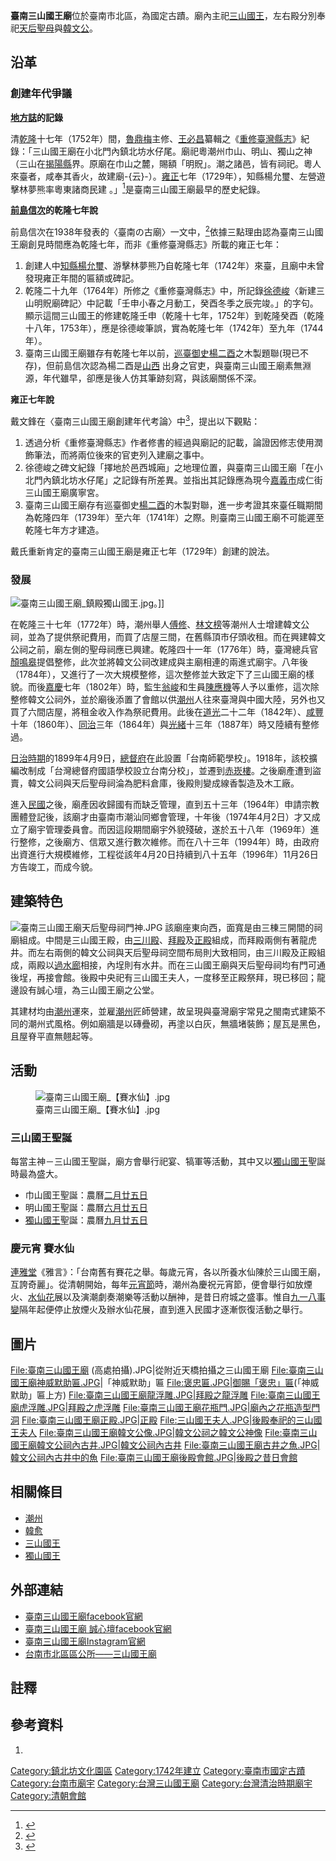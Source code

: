 {{coord|23.001708|120.202846|display=title}} 
{{tw monument
|name=三山國王廟
|formername=
|image=臺南三山國王廟正面.JPG
|imagename=三山國王廟正面
|othername=潮汕會館
|formalname=
|level=[[國定古蹟|國定古蹟]]
|class=寺廟
|time={{QIN}}[[乾隆|乾隆]]七年（1742年）
|location={{TWN}}[[臺南市|臺南市]][[北區_(臺南市)|北區]][[西門路_(台南市)|西門路三段]]100號
|open=
|cost=
|website=[https://www.facebook.com/temple.1742.kings/ 台南三山國王廟facebook官網]
|reg_url=https://nchdb.boch.gov.tw/assets/advanceSearch/monument/19850819000076
}}
'''臺南三山國王廟'''位於臺南市北區，為國定古蹟。廟內主祀[[三山國王|三山國王]]{{NoteTag|1=以[[獨山國王|獨山國王]]為主。}}，左右殿分別奉祀[[媽祖|天后聖母]]與[[韓愈|韓文公]]。

== 沿革 ==

=== 創建年代爭議 ===
'''[[地方志|地方誌]]的記錄'''

清[[乾隆|乾隆]]十七年（1752年）間，[[魯鼎梅|魯鼎梅]]主修、[[王必昌|王必昌]]纂輯之《[[重修臺灣縣志|重修臺灣縣志]]》紀錄：「三山國王廟在小北門內鎮北坊水仔尾。廟祀粵潮州巾山、明山、獨山之神（三山在[[揭阳市|揭陽縣]]界。原廟在巾山之麓，賜額「明貺」。潮之諸邑，皆有祠祀。粵人來臺者，咸奉其香火，故建廟-{云}-）。[[雍正|雍正]]七年（1729年），知縣楊允璽、左營遊擊林夢熊率粵東諸商民建 。」<ref>{{Cite book|title=重修臺灣縣志|last=王|first=必昌|publisher=臺灣銀行|year=1962|isbn=|location=台北市|pages=180}}</ref>是臺南三山國王廟最早的歷史紀錄。

'''[[前嶋信次|前島信次]]的乾隆七年說'''

前島信次在1938年發表的〈臺南の古廟〉一文中，<ref>{{Cite journal|title=臺南の古廟|author=前島信次|url=|journal=科學の臺灣|issue=1、2（1938）|doi=|others=|year=1938|volume=|page=347-351|pmid=}}</ref>依據三點理由認為臺南三山國王廟創見時間應為乾隆七年，而非《重修臺灣縣志》所載的雍正七年：

# 創建人中[[知縣|知縣]][[楊允璽|楊允璽]]、游擊林夢熊乃自乾隆七年（1742年）來臺，且廟中未曾發現雍正年間的匾額或碑記。
# 乾隆二十九年（1764年）所修之《重修臺灣縣志》中，所記錄[[徐德峻|徐德峻]]〈新建三山明貺廟碑記〉中記載「壬申小春之月動工，癸酉冬季之辰完竣。」的字句。顯示這間三山國王的修建乾隆壬申（乾隆十七年，1752年）到乾隆癸酉（乾隆十八年，1753年），應是徐德峻筆誤，實為乾隆七年（1742年）至九年（1744年）。
# 臺南三山國王廟雖存有乾隆七年以前，[[巡視臺灣監察御史|巡臺御史]][[楊二酉|楊二酉]]之木製題聯(現已不存)，但前島信次認為楊二酉是[[山西省|山西]] 出身之官吏，與臺南三山國王廟素無淵源，年代雖早，卻應是後人仿其筆跡刻寫，與該廟關係不深。

'''雍正七年說'''

戴文鋒在〈臺南三山國王廟創建年代考論〉中<ref>{{Cite journal|title=臺南三山國王廟創建年代考論|author=戴文鋒|url=|journal=思與言|issue=2|doi=|others=|year=2005.06|volume=43：|page=179-224|pmid=}}</ref>，提出以下觀點：

# 透過分析《重修臺灣縣志》作者修書的經過與廟記的記載，論證因修志使用潤飾筆法，而將兩位後來的官吏列入建廟之事中。
# 徐德峻之碑文紀錄「擇地於邑西城廂」之地理位置，與臺南三山國王廟「在小北門內鎮北坊水仔尾」之記錄有所差異。並指出其記錄應為現今[[嘉義市|嘉義市]]成仁街三山國王廟廣寧宮。
# 臺南三山國王廟存有巡臺御史[[楊二酉|楊二酉]]的木製對聯，進一步考證其來臺任職期間為乾隆四年（1739年）至六年（1741年）之際。則臺南三山國王廟不可能遲至乾隆七年方才建造。

戴氏重新肯定的臺南三山國王廟是雍正七年（1729年）創建的說法。

=== 發展 ===
[[File:臺南三山國王廟_鎮殿獨山國王.jpg|thumb]]。]]

在乾隆三十七年（1772年）時，潮州舉人[[傅修|傅修]]、[[林文榜|林文榜]]等潮州人士增建韓文公祠，並為了提供祭祀費用，而買了店屋三間，在舊縣頂市仔頭收租。而在興建韓文公祠之前，廟左側的聖母祠應已興建。乾隆四十一年（1776年）時，臺灣總兵官[[顏鳴皋|顏鳴皋]]提倡整修，此次並將韓文公祠改建成與主廟相連的兩進式廟宇。八年後（1784年），又進行了一次大規模整修，這次整修並大致定下了三山國王廟的樣貌。而後[[嘉慶|嘉慶]]七年（1802年）時，監生[[翁峻|翁峻]]和生員[[陳應機|陳應機]]等人予以重修，這次除整修韓文公祠外，並於廟後添置了會館以供[[潮州|潮州]]人往來臺灣與中國大陸，另外也又買了六間店屋，將租金收入作為祭祀費用。此後在[[道光|道光]]二十二年（1842年）、[[咸豐|咸豐]]十年（1860年）、[[同治|同治]]三年（1864年）與[[光緒|光緒]]十三年（1887年）時又陸續有整修過。

[[臺灣日治時期|日治時期]]的1899年4月9日，[[臺灣總督府|總督府]]在此設置「台南師範學校」。1918年，該校擴編改制成「台灣總督府國語學校設立台南分校」，並遷到[[赤崁樓|赤崁樓]]。之後廟產遭到盜賣，韓文公祠與天后聖母祠淪為肥料倉庫，後殿則變成線香製造及木工廠。

進入[[中華民國|民國]]之後，廟產因收歸國有而缺乏管理，直到五十三年（1964年）申請宗教團體登記後，該廟才由臺南市潮汕同鄉會管理，十年後（1974年4月2日）才又成立了廟宇管理委員會。而因這段期間廟宇外貌殘破，遂於五十八年（1969年）進行整修，之後廟方、信眾又進行數次維修。而在八十三年（1994年）時，由政府出資進行大規模維修，工程從該年4月20日持續到八十五年（1996年）11月26日方告竣工，而成今貌。{{r|宣}}

== 建築特色 ==
[[File:臺南三山國王廟天后聖母祠門神.JPG|thumb]]
該廟座東向西，面寬是由三棟三開間的祠廟組成。中間是三山國王殿，由[[三川殿|三川殿]]、[[拜殿|拜殿]]及[[正殿|正殿]]組成，而拜殿兩側有著龍虎井。而左右兩側的韓文公祠與天后聖母祠空間布局則大致相同，由三川殿及正殿組成，兩殿以[[過水廊|過水廊]]相接，內埕則有水井。而在三山國王廟與天后聖母祠均有門可通後埕，再接會館。後殿中央祀有三山國王夫人，一度移至正殿祭拜，現已移回；龍邊設有誠心壇，為三山國王廟之公堂{{NoteTag|1=為神靈辦公、辦案之地。}}。

其建材均由[[潮州|潮州]]運來，並雇[[潮州|潮州]]匠師營建，故呈現與臺灣廟宇常見之閩南式建築不同的潮州式風格。例如廟牆是以磚疊砌，再塗以白灰，無牆堵裝飾；屋瓦是黑色，且屋脊平直無翹起等。{{r|在}}{{r|台}}

== 活動 ==
[[File:臺南三山國王廟_【賽水仙】.jpg|thumb]]

=== 三山國王聖誕===
每當主神－三山國王聖誕，廟方會舉行祀宴、犒軍等活動，其中又以[[三山國王|獨山國王]]聖誕時最為盛大。
* 巾山國王聖誕：農曆[[二月廿五|二月廿五日]]
* 明山國王聖誕：農曆[[六月廿五|六月廿五日]]
* [[獨山國王|獨山國王]]聖誕：農曆[[九月廿五|九月廿五日]]

=== 慶元宵 賽水仙 ===
[[連雅堂|連雅堂]]《雅言》：「台南舊有賽花之舉。每歲元宵，各以所養水仙陳於三山國王廟，互誇奇麗」。{{r|成}}從清朝開始，每年[[台灣元宵節|元宵節]]時，潮州為慶祝元宵節，便會舉行如放煙火、[[水仙花|水仙花]]展以及演潮劇奏潮樂等活動以酬神，是昔日府城之盛事。惟自[[九一八事變|九一八事變]]隔年起便停止放煙火及辦水仙花展，直到進入民國才逐漸恢復活動之舉行。

== 圖片 ==
<gallery>
File:臺南三山國王廟 (高處拍攝).JPG|從附近天橋拍攝之三山國王廟
File:臺南三山國王廟神威默助匾.JPG|「神威默助」匾
File:褒忠匾.JPG|御賜「褒忠」匾(「神威默助」匾上方)
File:臺南三山國王廟龍浮雕.JPG|拜殿之龍浮雕
File:臺南三山國王廟虎浮雕.JPG|拜殿之虎浮雕
File:臺南三山國王廟花瓶門.JPG|廟內之花瓶造型門洞
File:臺南三山國王廟正殿.JPG|正殿
File:三山國王夫人.JPG|後殿奉祀的三山國王夫人
File:臺南三山國王廟韓文公像.JPG|韓文公祠之韓文公神像
File:臺南三山國王廟韓文公祠內古井.JPG|韓文公祠內古井
File:臺南三山國王廟古井之魚.JPG|韓文公祠內古井中的魚
File:臺南三山國王廟後殿會館.JPG|後殿之昔日會館
</gallery>

== 相關條目 ==
* [[潮州|潮州]]
* [[韓愈|韓愈]]
* [[三山國王|三山國王]]
* [[獨山國王|獨山國王]]


== 外部連結 ==
* [https://www.facebook.com/temple.1742.kings/ 臺南三山國王廟facebook官網]
* [https://www.facebook.com/cheng.sin.temple/ 臺南三山國王廟 誠心壇facebook官網]
* [https://www.instagram.com/temple_1742_kings/ 臺南三山國王廟Instagram官網]
* [https://web.archive.org/web/20140307061647/http://www.tnnorth.gov.tw/index.php?act=product&CategoryID=724 台南市北區區公所——三山國王廟]

==註釋==
{{notefoot}}

== 參考資料 ==
{{reflist|2|refs=
<ref name="在">{{cite book|author= |title=在廟口說書 |publisher=心靈工坊文化 |location=台北市 |isbn=978-986-6782-47-3 |date=2008年8月}}</ref>
<ref name="台">{{cite book|author=傅朝卿 |title=台南市古蹟與歷史建築總覽 |publisher=台灣建築與文化資產出版社 |location=台南市 |isbn=957-30880-4-5 |date=2001年11月}}</ref>
<ref name="宣">{{cite book |author=|chapter=|title=《臺南市三山國王廟文宣》|date=2012年2月|publisher=臺南市三山國王廟管理委員會|location=臺灣|language=zh-tw |isbn=}}</ref>
<ref name="成">{{Cite web |url=http://teacherweb.tnnua.edu.tw/cnsmp/www/divers/nature/%E5%8F%B0%E5%8D%97.htm |title=台南市的都市成長與變遷以及民俗活動的消長 |access-date=2018-03-22 |archive-date=2018-08-15 |archive-url=https://web.archive.org/web/20180815005412/http://teacherweb.tnnua.edu.tw/cnsmp/www/divers/nature/%E5%8F%B0%E5%8D%97.htm |dead-url=no }}</ref>
}}

#

{{Wikinews|臺南三山國王廟修繕計畫受阻}}
{{commonscat|Sanshan Guowang Temple, Tainan}}

{{臺南市古蹟}}
{{中華民國國定古蹟}}

[[Category:鎮北坊文化園區|Category:鎮北坊文化園區]]
[[Category:1742年建立|Category:1742年建立]]
[[Category:臺南市國定古蹟|Category:臺南市國定古蹟]]
[[Category:台南市廟宇|Category:台南市廟宇]]
[[Category:台灣三山國王廟|Category:台灣三山國王廟]]
[[Category:台灣清治時期廟宇|Category:台灣清治時期廟宇]]
[[Category:清朝會館|Category:清朝會館]]